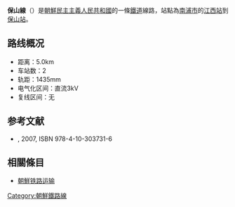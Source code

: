 '''保山線'''（{{kor|名=北|諺=보산선|漢=保山線|羅=Posan sŏn|f=y}}）是[[朝鮮民主主義人民共和國|朝鮮民主主義人民共和國]]的一條[[鐵道|鐵道]]線路，站點為[[南浦市|南浦市]]的[[江西站|江西站]]到[[保山站_(南浦市)|保山站]]。

==路线概况==
*距离：5.0km
*车站数：2
*轨距：1435mm
*电气化区间：直流3kV
*复线区间：无

==参考文献==
* {{lang|ja|国分隼人, 《将軍様の鉄道 北朝鮮鉄道事情》, 新潮社}}, 2007, ISBN 978-4-10-303731-6

==相關條目==
* [[朝鮮铁路运输|朝鮮铁路运输]]

{{朝鲜铁路线}}
{{保山线}}

[[Category:朝鮮鐵路線|Category:朝鮮鐵路線]]